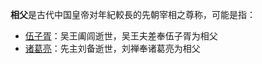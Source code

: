 '''相父'''是古代中国皇帝对年紀較長的先朝宰相之尊称，可能是指：

* [[伍子胥|伍子胥]]：吴王阖闾逝世，吴王夫差奉伍子胥为相父
* [[诸葛亮|诸葛亮]]：先主刘备逝世，刘禅奉诸葛亮为相父

{{消歧义|Cat=二字称谓消歧义}}